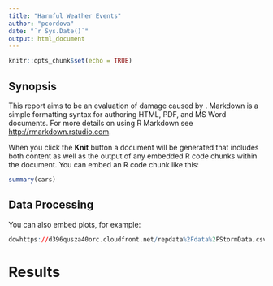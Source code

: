 ```yaml
---
title: "Harmful Weather Events"
author: "pcordova"
date: "`r Sys.Date()`"
output: html_document
---
```


```r
knitr::opts_chunk$set(echo = TRUE)
```

## Synopsis

This report aims to be an evaluation of damage caused by . Markdown is a simple formatting syntax for authoring HTML, PDF, and MS Word documents. For more details on using R Markdown see <http://rmarkdown.rstudio.com>.

When you click the **Knit** button a document will be generated that includes both content as well as the output of any embedded R code chunks within the document. You can embed an R code chunk like this:

```r
summary(cars)
```

## Data Processing

You can also embed plots, for example:

```r
dowhttps://d396qusza40orc.cloudfront.net/repdata%2Fdata%2FStormData.csv.bz2
```



# Results